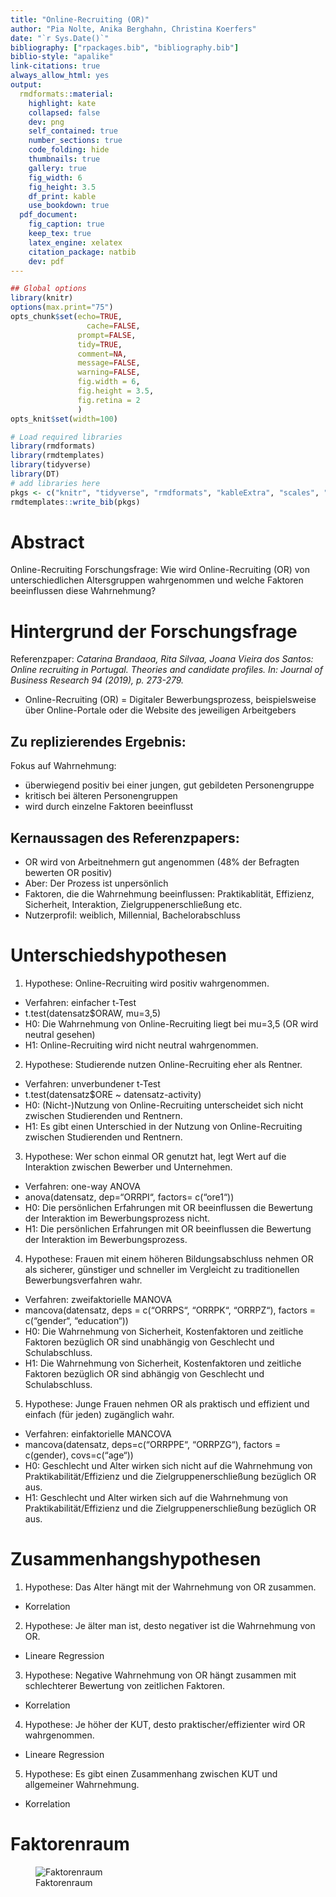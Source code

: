 ```yaml
---
title: "Online-Recruiting (OR)"
author: "Pia Nolte, Anika Berghahn, Christina Koerfers"
date: "`r Sys.Date()`"
bibliography: ["rpackages.bib", "bibliography.bib"]
biblio-style: "apalike"
link-citations: true
always_allow_html: yes
output:
  rmdformats::material:
    highlight: kate
    collapsed: false
    dev: png
    self_contained: true
    number_sections: true
    code_folding: hide
    thumbnails: true
    gallery: true
    fig_width: 6
    fig_height: 3.5
    df_print: kable
    use_bookdown: true
  pdf_document:
    fig_caption: true
    keep_tex: true
    latex_engine: xelatex
    citation_package: natbib
    dev: pdf
---
```


 
```r
## Global options
library(knitr)
options(max.print="75")
opts_chunk$set(echo=TRUE,
	             cache=FALSE,
               prompt=FALSE,
               tidy=TRUE,
               comment=NA,
               message=FALSE,
               warning=FALSE,
               fig.width = 6,
               fig.height = 3.5,
               fig.retina = 2
               )
opts_knit$set(width=100)

# Load required libraries
library(rmdformats)
library(rmdtemplates)
library(tidyverse)
library(DT)
# add libraries here
pkgs <- c("knitr", "tidyverse", "rmdformats", "kableExtra", "scales", "psych", "rmdtemplates", "DT")
rmdtemplates::write_bib(pkgs)
```


# Abstract {-}
Online-Recruiting
Forschungsfrage: Wie wird Online-Recruiting (OR) von unterschiedlichen Altersgruppen wahrgenommen und welche Faktoren beeinflussen diese Wahrnehmung?

# Hintergrund der Forschungsfrage

Referenzpaper: _Catarina Brandaoa, Rita Silvaa, Joana Vieira dos Santos: Online recruiting in Portugal. Theories and candidate profiles. In: Journal of Business Research 94 (2019), p. 273-279._

* Online-Recruiting (OR) = Digitaler Bewerbungsprozess, beispielsweise über Online-Portale oder die Website des jeweiligen Arbeitgebers 

## Zu replizierendes Ergebnis:

Fokus auf Wahrnehmung:

* überwiegend positiv bei einer jungen, gut gebildeten Personengruppe
* kritisch bei älteren Personengruppen
* wird durch einzelne Faktoren beeinflusst


## Kernaussagen des Referenzpapers:

* OR wird von Arbeitnehmern gut angenommen (48% der Befragten bewerten OR positiv)
* Aber: Der Prozess ist unpersönlich
* Faktoren, die die Wahrnehmung beeinflussen: Praktikablität, Effizienz, Sicherheit, Interaktion, Zielgruppenerschließung etc.
* Nutzerprofil: weiblich, Millennial, Bachelorabschluss


# Unterschiedshypothesen 
1. Hypothese: Online-Recruiting wird positiv wahrgenommen.
* Verfahren: einfacher t-Test 
* t.test(datensatz$ORAW, mu=3,5)
* H0: Die Wahrnehmung von Online-Recruiting liegt bei mu=3,5 (OR wird neutral gesehen)
*	H1: Online-Recruiting wird nicht neutral wahrgenommen.


2. Hypothese: Studierende nutzen Online-Recruiting eher als Rentner.
* Verfahren: unverbundener t-Test 
* t.test(datensatz$ORE ~ datensatz-activity) 
* H0: (Nicht-)Nutzung von Online-Recruiting unterscheidet sich nicht zwischen Studierenden und Rentnern.
* H1: Es gibt einen Unterschied in der Nutzung von Online-Recruiting zwischen Studierenden und Rentnern. 


3. Hypothese: Wer schon einmal OR genutzt hat, legt Wert auf die Interaktion zwischen Bewerber und Unternehmen.
*	Verfahren: one-way ANOVA
*	anova(datensatz, dep=“ORRPI“, factors= c(“ore1“))
*	H0: Die persönlichen Erfahrungen mit OR beeinflussen die Bewertung der Interaktion im Bewerbungsprozess nicht.
*	H1: Die persönlichen Erfahrungen mit OR beeinflussen die Bewertung der Interaktion im Bewerbungsprozess.


4.	Hypothese: Frauen mit einem höheren Bildungsabschluss nehmen OR als sicherer, günstiger und schneller im Vergleicht zu traditionellen Bewerbungsverfahren wahr. 
*	Verfahren:  zweifaktorielle MANOVA
*	mancova(datensatz, deps = c(“ORRPS“, “ORRPK“, “ORRPZ“), factors = c(“gender“, “education“))
*	H0: Die Wahrnehmung von Sicherheit, Kostenfaktoren und zeitliche Faktoren bezüglich OR sind unabhängig von Geschlecht und Schulabschluss.
*	H1: Die Wahrnehmung von Sicherheit, Kostenfaktoren und zeitliche Faktoren bezüglich OR sind abhängig von Geschlecht und Schulabschluss.


5.	Hypothese: Junge Frauen nehmen OR als praktisch und effizient und einfach (für jeden) zugänglich wahr. 
*	Verfahren: einfaktorielle MANCOVA
*	mancova(datensatz, deps=c(“ORRPPE“, “ORRPZG“), factors = c(gender), covs=c(“age“))
*	H0: Geschlecht und Alter wirken sich nicht auf die Wahrnehmung von Praktikabilität/Effizienz und die Zielgruppenerschließung bezüglich OR aus. 
*	H1: Geschlecht und Alter wirken sich auf die Wahrnehmung von Praktikabilität/Effizienz und die Zielgruppenerschließung bezüglich OR aus. 


# Zusammenhangshypothesen
1. Hypothese: Das Alter hängt mit der Wahrnehmung von OR zusammen. 
* Korrelation

2. Hypothese: Je älter man ist, desto negativer ist die Wahrnehmung von OR. 
* Lineare Regression

3. Hypothese: Negative Wahrnehmung von OR hängt zusammen mit schlechterer Bewertung von zeitlichen Faktoren. 
* Korrelation

4. Hypothese: Je höher der KUT, desto praktischer/effizienter wird OR wahrgenommen. 
* Lineare Regression

5. Hypothese: Es gibt einen Zusammenhang zwischen KUT und allgemeiner Wahrnehmung. 
* Korrelation

# Faktorenraum

![Faktorenraum](https://raw.githubusercontent.com/PiaNolte/E-RecruitingWS1920/master/Images/FaktorenraumE-Recruiting2.png)


